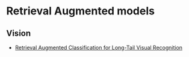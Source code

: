 # Retrieval Augmented models



## Vision

- [Retrieval Augmented Classification for Long-Tail Visual Recognition](https://arxiv.org/abs/2202.11233)